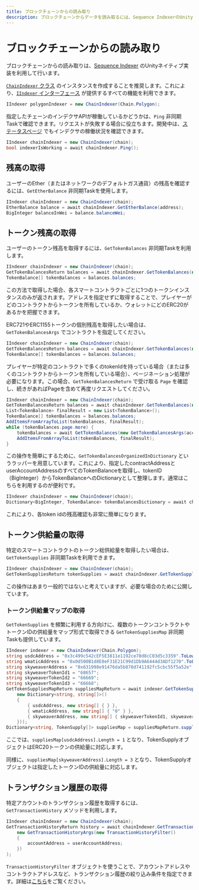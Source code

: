 ```yaml
---
title: ブロックチェーンからの読み取り
description: ブロックチェーンからデータを読み取るには、Sequence IndexerのUnityネイティブ実装を使用します。
---
```


# ブロックチェーンからの読み取り
ブロックチェーンからの読み取りは、[Sequence Indexer](/api-references/indexer/overview) のUnityネイティブ実装を利用して行います。

[`ChainIndexer` クラス](https://github.com/0xsequence/sequence-unity/blob/master/Assets/SequenceSDK/Indexer/ChainIndexer.cs) のインスタンスを作成することを推奨します。これにより、[`IIndexer` インターフェース](https://github.com/0xsequence/sequence-unity/blob/master/Assets/SequenceSDK/Indexer/IIndexer.cs) が提供するすべての機能を利用できます。

```csharp
IIndexer polygonIndexer = new ChainIndexer(Chain.Polygon);
```

指定したチェーンのインデクサAPIが稼働しているかどうかは、`Ping` 非同期Taskで確認できます。リクエストが失敗する場合に役立ちます。開発中は、[ステータスページ](https://status.sequence.info/) でもインデクサの稼働状況を確認できます。

```csharp
IIndexer chainIndexer = new ChainIndexer(chain);
bool indexerIsWorking = await chainIndexer.Ping();
```

## 残高の取得
ユーザーのEther（またはネットワークのデフォルトガス通貨）の残高を確認するには、`GetEtherBalance` 非同期Taskを使用します。

```csharp
IIndexer chainIndexer = new ChainIndexer(chain);
EtherBalance balance = await chainIndexer.GetEtherBalance(address);
BigInteger balanceInWei = balance.balanceWei;
```

## トークン残高の取得
ユーザーのトークン残高を取得するには、`GetTokenBalances` 非同期Taskを利用します。

```csharp
IIndexer chainIndexer = new ChainIndexer(chain);
GetTokenBalancesReturn balances = await chainIndexer.GetTokenBalances(new GetTokenBalancesArgs(address));
TokenBalance[] tokenBalances = balances.balances;
```

この方法で取得した場合、各スマートコントラクトごとに1つのトークンインスタンスのみが返されます。アドレスを指定せずに取得することで、プレイヤーがどのコントラクトからトークンを所有しているか、ウォレットにどのERC20があるかを把握できます。

ERC721やERC1155トークンの個別残高を取得したい場合は、`GetTokenBalancesArgs` でコントラクトを指定してください。

```csharp
IIndexer chainIndexer = new ChainIndexer(chain);
GetTokenBalancesReturn balances = await chainIndexer.GetTokenBalances(new GetTokenBalancesArgs(userAddress, contractAddress));
TokenBalance[] tokenBalances = balances.balances;
```

プレイヤーが特定のコントラクトで多くのtokenIdを持っている場合（または多くのコントラクトからトークンを所有している場合）、ページネーション処理が必要になります。この場合、`GetTokenBalancesReturn` で受け取る `Page` を確認し、続きがあればPageを含めて再度リクエストしてください。

```csharp
IIndexer chainIndexer = new ChainIndexer(chain);
GetTokenBalancesReturn balances = await chainIndexer.GetTokenBalances(new GetTokenBalancesArgs(userAddress, contractAddress));
List<TokenBalance> finalResult = new List<TokenBalance>();
TokenBalance[] tokenBalances = balances.balances;
AddItemsFromArrayToList(tokenBalances, finalResult);
while (tokenBalances.page.more) {
    tokenBalances = await GetTokenBalances(new GetTokenBalancesArgs(accountAddress, contractAddress, tokenBalances.page));
    AddItemsFromArrayToList(tokenBalances, finalResult);
}
```

この操作を簡単にするために、`GetTokenBalancesOrganizedInDictionary` というラッパーを用意しています。これにより、指定したcontractAddressとuserAccountAddressのすべてのTokenBalanceを取得し、tokenID（BigInteger）からTokenBalanceへのDictionaryとして整理します。通常はこちらを利用するのが便利です。

```csharp
IIndexer chainIndexer = new ChainIndexer(chain);
Dictionary<BigInteger, TokenBalance> tokenBalancesDictionary = await chainIndexer.GetTokenBalancesOrganizedInDictionary(accountAddress, contractAddress);
```

これにより、各token idの残高確認も非常に簡単になります。

## トークン供給量の取得
特定のスマートコントラクトのトークン総供給量を取得したい場合は、`GetTokenSupplies` 非同期Taskを利用できます。

```csharp
IIndexer chainIndexer = new ChainIndexer(chain);
GetTokenSuppliesReturn tokenSupplies = await chainIndexer.GetTokenSupplies(new GetTokenSuppliesArgs(contractAddress))
```

この操作はあまり一般的ではないと考えていますが、必要な場合のために公開しています。

### トークン供給量マップの取得
`GetTokenSupplies` を頻繁に利用する方向けに、複数のトークンコントラクトやトークンIDの供給量をマップ形式で取得できる `GetTokenSuppliesMap` 非同期Taskも提供しています。

```csharp
IIndexer indexer = new ChainIndexer(Chain.Polygon);
string usdcAddress = "0x3c499c542cEF5E3811e1192ce70d8cC03d5c3359".ToLower();
string wmaticAddress = "0x0d500B1d8E8eF31E21C99d1Db9A6444d3ADf1270".ToLower();
string skyweaverAddress = "0x631998e91476da5b870d741192fc5cbc55f5a52e".ToLower();
string skyweaverTokenId1 = "68657";
string skyweaverTokenId2 = "66669";
string skyweaverTokenId3 = "66668";
GetTokenSuppliesMapReturn suppliesMapReturn = await indexer.GetTokenSuppliesMap(new GetTokenSuppliesMapArgs(
    new Dictionary<string, string[]>()
    {
        { usdcAddress, new string[] { } },
        { wmaticAddress, new string[] { "0" } },
        { skyweaverAddress, new string[] { skyweaverTokenId1, skyweaverTokenId2, skyweaverTokenId3 } },
    }));
Dictionary<string, TokenSupply[]> suppliesMap = suppliesMapReturn.supplies;
```

ここでは、`suppliesMap[usdcAddress].Length = 1` となり、TokenSupplyオブジェクトはERC20トークンの供給量に対応します。

同様に、`suppliesMap[skyweaverAddress].Length = 3` となり、TokenSupplyオブジェクトは指定したトークンIDの供給量に対応します。

## トランザクション履歴の取得
特定アカウントのトランザクション履歴を取得するには、`GetTransactionHistory` メソッドを利用します。

```csharp
IIndexer chainIndexer = new ChainIndexer(chain);
GetTransactionHistoryReturn history = await chainIndexer.GetTransactionHistory(
    new GetTransactionHistoryArgs(new TransactionHistoryFilter()
    {
        accountAddress = userAccountAddress;
    })
);
```

`TransactionHistoryFilter` オブジェクトを使うことで、アカウントアドレスやコントラクトアドレスなど、トランザクション履歴の絞り込み条件を指定できます。詳細は[こちら](/api-references/indexer/examples/transaction-history)をご覧ください。